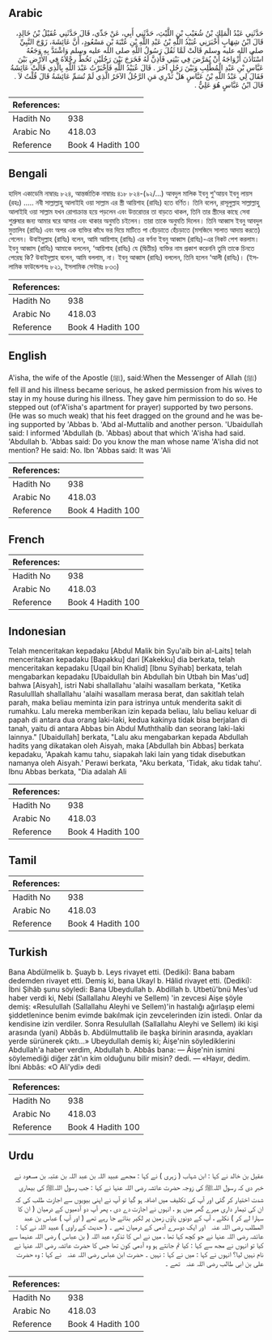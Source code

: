 ## Arabic

<div dir="rtl" lang="ar" style={{fontSize:'larger',backgroundColor:'#f8f9fa',padding:20}}>حَدَّثَنِي عَبْدُ الْمَلِكِ بْنُ شُعَيْبِ بْنِ اللَّيْثِ، حَدَّثَنِي أَبِي، عَنْ جَدِّي، قَالَ حَدَّثَنِي عُقَيْلُ بْنُ خَالِدٍ، قَالَ ابْنُ شِهَابٍ أَخْبَرَنِي عُبَيْدُ اللَّهِ بْنُ عَبْدِ اللَّهِ بْنِ عُتْبَةَ بْنِ مَسْعُودٍ، أَنَّ عَائِشَةَ، زَوْجَ النَّبِيِّ صلى الله عليه وسلم قَالَتْ لَمَّا ثَقُلَ رَسُولُ اللَّهِ صلى الله عليه وسلم وَاشْتَدَّ بِهِ وَجَعُهُ اسْتَأْذَنَ أَزْوَاجَهُ أَنْ يُمَرَّضَ فِي بَيْتِي فَأَذِنَّ لَهُ فَخَرَجَ بَيْنَ رَجُلَيْنِ تَخُطُّ رِجْلاَهُ فِي الأَرْضِ بَيْنَ عَبَّاسِ بْنِ عَبْدِ الْمُطَّلِبِ وَبَيْنَ رَجُلٍ آخَرَ ‏.‏ قَالَ عُبَيْدُ اللَّهِ فَأَخْبَرْتُ عَبْدَ اللَّهِ بِالَّذِي قَالَتْ عَائِشَةُ فَقَالَ لِي عَبْدُ اللَّهِ بْنُ عَبَّاسٍ هَلْ تَدْرِي مَنِ الرَّجُلُ الآخَرُ الَّذِي لَمْ تُسَمِّ عَائِشَةُ قَالَ قُلْتُ لاَ ‏.‏ قَالَ ابْنُ عَبَّاسٍ هُوَ عَلِيٌّ ‏.‏</div><div style={{backgroundColor:'#f8f9fa',padding:20, marginBottom: 10}}><table>
        <thead>
          <tr>
            <th>References:</th>
            <th></th>
          </tr>
        </thead>
        <tbody><tr><td>Hadith No</td><td>938</td></tr><tr><td>Arabic No</td><td>418.03</td></tr><tr><td>Reference</td><td>Book 4 Hadith 100</td></tr></tbody></table></div>

## Bengali

<div dir="ltr" lang="bn" style={{fontSize:'larger',backgroundColor:'#f8f9fa',padding:20}}>হাদিস একাডেমি নাম্বারঃ ৮২৪, আন্তর্জাতিক নাম্বারঃ ৪১৮ ৮২৪-(৯২/...) আবদুল মালিক ইবনু শু'আয়ব ইবনু লায়স (রহঃ) ..... নবী সাল্লাল্লাহু আলাইহি ওয়া সাল্লাম এর স্ত্রী আয়িশাহ (রাযিঃ) হতে বর্ণিত। তিনি বলেন, রাসূলুল্লাহ সাল্লাল্লাহু আলাইহি ওয়া সাল্লাম যখন রোগাক্রান্ত হয়ে পড়লেন এবং উত্তরোত্তর তা বাড়তে থাকল, তিনি তার স্ত্রীদের কাছে সেবা শুশ্ৰুষার জন্য আমার ঘরে আসার এবং থাকার অনুমতি চইলেন। তারা তাকে অনুমতি দিলেন। তিনি আব্বাস ইবনু আবদুল মুত্তালিব (রাযিঃ) এবং অপর এক ব্যক্তির কাঁধে ভর দিয়ে মাটিতে পা হেঁচড়াতে হেঁচড়াতে (মসজিদে সালাত আদায় করতে) গেলেন। উবাইদুল্লাহ (রাযিঃ) বলেন, আমি আয়িশাহ্ (রাযিঃ) এর বর্ণনা ইবনু আব্বাস (রাযিঃ)-এর নিকট পেশ করলাম। ইবনু আব্বাস (রাযিঃ) আমাকে বললেন, ‘আয়িশাহ (রাযিঃ) যে (দ্বিতীয়) ব্যক্তির নাম প্রকাশ করেননি তুমি তাকে চিনতে পেরেছ কি? উবাইদুল্লাহ বলেন, আমি বললাম, না। ইবনু আব্বাস (রাযিঃ) বললেন, তিনি হলেন ‘আলী (রাযিঃ)। (ইসলামিক ফাউন্ডেশনঃ ৮২১, ইসলামিক সেন্টারঃ ৮৩৩)</div><div style={{backgroundColor:'#f8f9fa',padding:20, marginBottom: 10}}><table>
        <thead>
          <tr>
            <th>References:</th>
            <th></th>
          </tr>
        </thead>
        <tbody><tr><td>Hadith No</td><td>938</td></tr><tr><td>Arabic No</td><td>418.03</td></tr><tr><td>Reference</td><td>Book 4 Hadith 100</td></tr></tbody></table></div>

## English

<div dir="ltr" lang="en" style={{fontSize:'larger',backgroundColor:'#f8f9fa',padding:20}}>A'isha, the wife of the Apostle (ﷺ), said:When the Messenger of Allah (ﷺ) fell ill and his illness became serious, he asked permission from his wives to stay in my house during his illness. They gave him permission to do so. He stepped out (of'A'isha's apartment for prayer) supported by two persons. (He was so much weak) that his feet dragged on the ground and he was being supported by 'Abbas b. 'Abd al-Muttalib and another person. 'Ubaidullah said: I informed 'Abdullah (b. 'Abbas) about that which 'A'isha had said. 'Abdullah b. 'Abbas said: Do you know the man whose name 'A'isha did not mention? He said: No. Ibn 'Abbas said: It was 'Ali</div><div style={{backgroundColor:'#f8f9fa',padding:20, marginBottom: 10}}><table>
        <thead>
          <tr>
            <th>References:</th>
            <th></th>
          </tr>
        </thead>
        <tbody><tr><td>Hadith No</td><td>938</td></tr><tr><td>Arabic No</td><td>418.03</td></tr><tr><td>Reference</td><td>Book 4 Hadith 100</td></tr></tbody></table></div>

## French

<div dir="ltr" lang="fr" style={{fontSize:'larger',backgroundColor:'#f8f9fa',padding:20}}></div><div style={{backgroundColor:'#f8f9fa',padding:20, marginBottom: 10}}><table>
        <thead>
          <tr>
            <th>References:</th>
            <th></th>
          </tr>
        </thead>
        <tbody><tr><td>Hadith No</td><td>938</td></tr><tr><td>Arabic No</td><td>418.03</td></tr><tr><td>Reference</td><td>Book 4 Hadith 100</td></tr></tbody></table></div>

## Indonesian

<div dir="ltr" lang="id" style={{fontSize:'larger',backgroundColor:'#f8f9fa',padding:20}}>Telah menceritakan kepadaku [Abdul Malik bin Syu'aib bin al-Laits] telah menceritakan kepadaku [Bapakku] dari [Kakekku] dia berkata, telah menceritakan kepadaku [Uqail bin Khalid] [Ibnu Syihab] berkata, telah mengabarkan kepadaku [Ubaidullah bin Abdullah bin Utbah bin Mas'ud] bahwa [Aisyah], istri Nabi shallallahu 'alaihi wasallam berkata, "Ketika Rasululllah shallallahu 'alaihi wasallam merasa berat, dan sakitlah telah parah, maka beliau meminta izin para istrinya untuk menderita sakit di rumahku. Lalu mereka memberikan izin kepada beliau, lalu beliau keluar di papah di antara dua orang laki-laki, kedua kakinya tidak bisa berjalan di tanah, yaitu di antara Abbas bin Abdul Muththalib dan seorang laki-laki lainnya." [Ubaidullah] berkata, "Lalu aku mengabarkan kepada Abdullah hadits yang dikatakan oleh Aisyah, maka [Abdullah bin Abbas] berkata kepadaku, 'Apakah kamu tahu, siapakah laki lain yang tidak disebutkan namanya oleh Aisyah.' Perawi berkata, "Aku berkata, 'Tidak, aku tidak tahu'. Ibnu Abbas berkata, "Dia adalah Ali</div><div style={{backgroundColor:'#f8f9fa',padding:20, marginBottom: 10}}><table>
        <thead>
          <tr>
            <th>References:</th>
            <th></th>
          </tr>
        </thead>
        <tbody><tr><td>Hadith No</td><td>938</td></tr><tr><td>Arabic No</td><td>418.03</td></tr><tr><td>Reference</td><td>Book 4 Hadith 100</td></tr></tbody></table></div>

## Tamil

<div dir="ltr" lang="ta" style={{fontSize:'larger',backgroundColor:'#f8f9fa',padding:20}}></div><div style={{backgroundColor:'#f8f9fa',padding:20, marginBottom: 10}}><table>
        <thead>
          <tr>
            <th>References:</th>
            <th></th>
          </tr>
        </thead>
        <tbody><tr><td>Hadith No</td><td>938</td></tr><tr><td>Arabic No</td><td>418.03</td></tr><tr><td>Reference</td><td>Book 4 Hadith 100</td></tr></tbody></table></div>

## Turkish

<div dir="ltr" lang="tr" style={{fontSize:'larger',backgroundColor:'#f8f9fa',padding:20}}>Bana Abdülmelik b. Şuayb b. Leys rivayet etti. (Dediki): Bana babam dedemden rivayet etti. Demiş ki, bana Ukayl b. Hâlid rivayet etti. (Dediki): İbni Şihâb şunu söyledi: Bana Ubeydullah b. Abdillah b. Utbetü'bnü Mes'ud haber verdi ki, Nebi (Sallallahu Aleyhi ve Sellem) 'in zevcesi Aişe şöyle demiş: «Resulullah (Sallallahu Aleyhi ve Sellem)'in hastalığı ağırlaşıp elemi şiddetlenince benim evimde bakılmak için zevcelerinden izin istedi. Onlar da kendisine izin verdiler. Sonra Resulullah (Sallallahu Aleyhi ve Sellem) iki kişi arasında (yani) Abbâs b. Abdülmuttalib ile başka birinin arasında, ayakları yerde sürünerek çıktı...» UbeyduIIah demiş ki; Âişe'nin söylediklerini Abdullah'a haber verdim, Abdullah b. Abbâs bana: — Âişe'nin ismini söylemediği diğer zât'ın kim olduğunu bilir misin? dedi. — «Hayır, dedim. İbni Abbâs: «O Ali'ydi» dedi</div><div style={{backgroundColor:'#f8f9fa',padding:20, marginBottom: 10}}><table>
        <thead>
          <tr>
            <th>References:</th>
            <th></th>
          </tr>
        </thead>
        <tbody><tr><td>Hadith No</td><td>938</td></tr><tr><td>Arabic No</td><td>418.03</td></tr><tr><td>Reference</td><td>Book 4 Hadith 100</td></tr></tbody></table></div>

## Urdu

<div dir="rtl" lang="ur" style={{fontSize:'larger',backgroundColor:'#f8f9fa',padding:20}}>عقیل بن خالد نے کہا : ابن شہاب ( زہری ) نے کہا : مجھے عبید اللہ بن عبد اللہ بن عتبہ بن مسعود نے خبر دی کہ رسول اللہﷺ کی زوجہ حضرت عائشہ رضی اللہ عنہا نے کہا : جب رسول اللہﷺ کی بیماری شدت اختیار کر گئی اور آپ کی تکلیف میں اضافہ ہو گیا تو آپ نے اپنی بیویوں سے اجازت طلب کی کہ ان کی تیمار داری میرے گھر میں ہو ، انہوں نے اجازت دے دی ، پھر آپ دو آدمیوں کے درمیان ( ان کا سہارا لے کر ) نکلے ، آپ کے دونوں پاؤں زمین پر لکیر بناتے جا رہے تھے ( اور آپ ) عباس بن عبد المطلب ‌رضی ‌اللہ ‌عنہ ‌ ‌ اور ایک دوسرے آدمی کے درمیان تھے ۔ ( حدیث کے راوی ) عبید اللہ نے کہا : عائشہ رضی اللہ عنہا نے جو کچھ کہا تھا ، میں نے اس کا تذکرہ عبد اللہ ( بن عباس ) رضی اللہ عنہما سے کیا تو انہوں نے مجھ سے کہا : کیا تم جانتے ہو وہ آدمی کون تھا جس کا حضرت عائشہ رضی اللہ عنہا نے نام نہیں لیا؟ انہوں نے کہا : میں نے کہا : نہیں ۔ حضرت ابن عباس ‌رضی ‌اللہ ‌عنہ ‌ ‌ نے کہا : وہ حضرت علی بن ابی طالب ‌رضی ‌اللہ ‌عنہ ‌ ‌ تھے ۔</div><div style={{backgroundColor:'#f8f9fa',padding:20, marginBottom: 10}}><table>
        <thead>
          <tr>
            <th>References:</th>
            <th></th>
          </tr>
        </thead>
        <tbody><tr><td>Hadith No</td><td>938</td></tr><tr><td>Arabic No</td><td>418.03</td></tr><tr><td>Reference</td><td>Book 4 Hadith 100</td></tr></tbody></table></div>